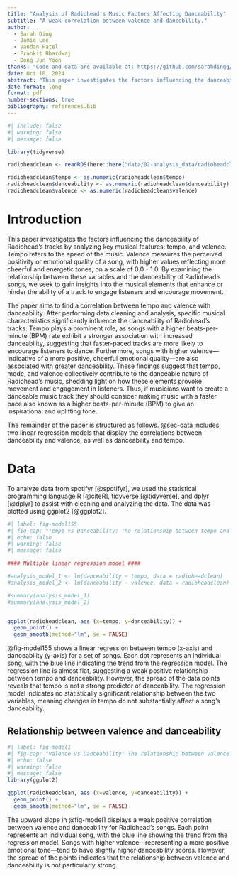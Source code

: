 ```yaml
---
title: "Analysis of Radiohead's Music Factors Affecting Danceability"
subtitle: "A weak correlation between valence and dancebility."
author: 
  - Sarah Ding
  - Jamie Lee
  - Vandan Patel
  - Prankit Bhardwaj
  - Dong Jun Yoon
thanks: "Code and data are available at: https://github.com/sarahdingg/SpotifyProject/tree/main/SpotifyAPI."
date: Oct 10, 2024
abstract: "This paper investigates the factors influencing the danceability of Radiohead's tracks by analyzing tempo, and valence. Our findings indicate that tempo shows no statistically significant correlation with danceability, suggesting it does not play a major role in determining the danceable quality of the songs. Valence exhibits a weak positive correlation with danceability, indicating a modest association where higher valence tracks tend to be slightly more danceable."
date-format: long
format: pdf
number-sections: true
bibliography: references.bib
---
```


```r
#| include: false
#| warning: false
#| message: false

library(tidyverse)

radioheadclean <- readRDS(here::here("data/02-analysis_data/radioheadclean.rds"))

radioheadclean$tempo <- as.numeric(radioheadclean$tempo)
radioheadclean$danceability <- as.numeric(radioheadclean$danceability)
radioheadclean$valence <- as.numeric(radioheadclean$valence)
```


# Introduction

This paper investigates the factors influencing the danceability of Radiohead's tracks by analyzing key musical features: tempo, and valence. Tempo refers to the speed of the music. Valence measures the perceived positivity or emotional quality of a song, with higher values reflecting more cheerful and energetic tones, on a scale of 0.0 - 1.0. By examining the relationship between these variables and the danceability of Radiohead's songs, we seek to gain insights into the musical elements that enhance or hinder the ability of a track to engage listeners and encourage movement. 

The paper aims to find a correlation between tempo and valence with danceability. After performing data cleaning and analysis, specific musical characteristics significantly influence the danceability of Radiohead's tracks. Tempo plays a prominent role, as songs with a higher beats-per-minute (BPM) rate exhibit a stronger association with increased danceability, suggesting that faster-paced tracks are more likely to encourage listeners to dance. Furthermore, songs with higher valence—indicative of a more positive, cheerful emotional quality—are also associated with greater danceability. These findings suggest that tempo, mode, and valence collectively contribute to the danceable nature of Radiohead's music, shedding light on how these elements provoke movement and engagement in listeners. Thus, if musicians want to create a danceable music track they should consider making music with a faster pace also known as a higher beats-per-minute (BPM) to give an inspirational and uplifting tone.

The remainder of the paper is structured as follows. @sec-data includes two linear regression models that display the correlations between danceability and valence, as well as danceability and tempo. 


# Data {#sec-data}
To analyze data from spotifyr [@spotifyr], we used the statistical programming language R [@citeR], tidyverse [@tidyverse], and dplyr [@dplyr] to assist with cleaning and analyzing the data. The data was plotted using ggplot2 [@ggplot2]. 

```r
#| label: fig-model155
#| fig-cap: "Tempo vs Danceability: The relationship between tempo and danceability shows no statistical significance between tempo and danceability, indicating that variations in tempo do not meaningfully predict the danceability of the songs."
#| echo: false
#| warning: false
#| message: false

#### Multiple linear regression model ####

#analysis_model_1 <- lm(danceability ~ tempo, data = radioheadclean)
#analysis_model_2 <- lm(danceability ~ valence, data = radioheadclean)

#summary(analysis_model_1)
#summary(analysis_model_2)


ggplot(radioheadclean, aes (x=tempo, y=danceability)) + 
  geom_point() + 
  geom_smooth(method="lm", se = FALSE)


```

@fig-model155 shows a linear regression between tempo (x-axis) and danceability (y-axis) for a set of songs. Each dot represents an individual song, with the blue line indicating the trend from the regression model. The regression line is almost flat, suggesting a weak positive relationship between tempo and danceability. However, the spread of the data points reveals that tempo is not a strong predictor of danceability. The regression model indicates no statistically significant relationship between the two variables, meaning changes in tempo do not substantially affect a song's danceability.


## Relationship between valence and danceability

```r
#| label: fig-model1
#| fig-cap: "Valence vs Danceability: The relationship between valence and danceability reveals a weak positive correlation, indicating that while songs with higher valence—reflecting a more positive emotional tone—tend to have slightly higher danceability scores, the relationship is not particularly strong."
#| echo: false
#| warning: false
#| message: false
library(ggplot2)

ggplot(radioheadclean, aes (x=valence, y=danceability)) + 
  geom_point() + 
  geom_smooth(method="lm", se = FALSE) 
```

The upward slope in @fig-model1 displays a weak positive correlation between valence and danceability for Radiohead's songs. Each point represents an individual song, with the blue line showing the trend from the regression model. Songs with higher valence—representing a more positive emotional tone—tend to have slightly higher danceability scores. However, the spread of the points indicates that the relationship between valence and danceability is not particularly strong.





